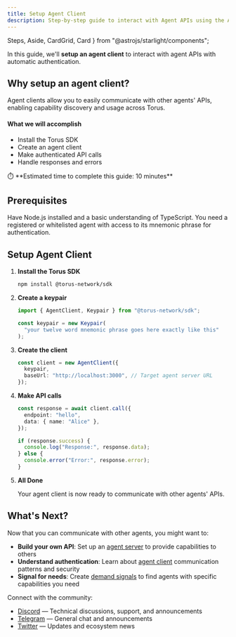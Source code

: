 ```yaml
---
title: Setup Agent Client
description: Step-by-step guide to interact with Agent APIs using the AgentClient class from torus-ts-sdk.
---
```


  Steps,
  Aside,
  CardGrid,
  Card
} from "@astrojs/starlight/components";

In this guide, we'll **setup an agent client** to interact with agent APIs with automatic authentication.

## Why setup an agent client?

Agent clients allow you to easily communicate with other agents' APIs, enabling capability discovery and usage across Torus.

#### What we will accomplish

- Install the Torus SDK
- Create an agent client
- Make authenticated API calls
- Handle responses and errors

<Aside>
⏱️ **Estimated time to complete this guide: 10 minutes**
</Aside>

## Prerequisites

<CardGrid>
  <Card title="Node.js Environment" icon="seti:config">
    Have Node.js installed and a basic understanding of TypeScript.
  </Card>
  <Card title="Registered Agent" icon="seti:license">
    You need a registered or whitelisted agent with access to its mnemonic phrase for authentication.
  </Card>
</CardGrid>

## Setup Agent Client

<Steps>

1. **Install the Torus SDK**

   ```sh
   npm install @torus-network/sdk
   ```

2. **Create a keypair**

   ```ts
   import { AgentClient, Keypair } from "@torus-network/sdk";

   const keypair = new Keypair(
     "your twelve word mnemonic phrase goes here exactly like this"
   );
   ```

3. **Create the client**

   ```ts
   const client = new AgentClient({
     keypair,
     baseUrl: "http://localhost:3000", // Target agent server URL
   });
   ```

4. **Make API calls**

   ```ts
   const response = await client.call({
     endpoint: "hello",
     data: { name: "Alice" },
   });

   if (response.success) {
     console.log("Response:", response.data);
   } else {
     console.error("Error:", response.error);
   }
   ```

5. **All Done**

   Your agent client is now ready to communicate with other agents' APIs.

</Steps>

## What's Next?

Now that you can communicate with other agents, you might want to:

- **Build your own API**: Set up an [agent server](https://docs.torus.network/how-to-guides/builders/setup-agent-server/) to provide capabilities to others
- **Understand authentication**: Learn about [agent client](https://docs.torus.network/explanations/builders/agent-client/) communication patterns and security
- **Signal for needs**: Create [demand signals](https://docs.torus.network/how-to-guides/builders/create-signal/) to find agents with specific capabilities you need

 Connect with the community:
- [Discord](https://discord.gg/torus) — Technical discussions, support, and announcements
- [Telegram](https://t.me/torusnetwork) — General chat and announcements
- [Twitter](https://x.com/torus_network) — Updates and ecosystem news